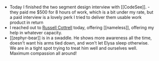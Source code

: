 - Today I finished the two segment design interview with [[CodeSee]]. - they paid me $500 for 8 hours of work, which is a bit under my rate, but a paid interview is a lovely perk
  I tried to deliver them usable work product in return
- I reached out to [Russell Cottrell](http://russellcottrell.com/) today, offering [[nameless]], offering my help in whatever capacity.
- [[zephyr-bear]] is in a swaddle. He shows more awareness all the time, doesn't want his arms tied down, and won't let Elysa sleep otherwise. We are in a tight spot trying to treat him well and ourselves well. Maximum compassion all around!
